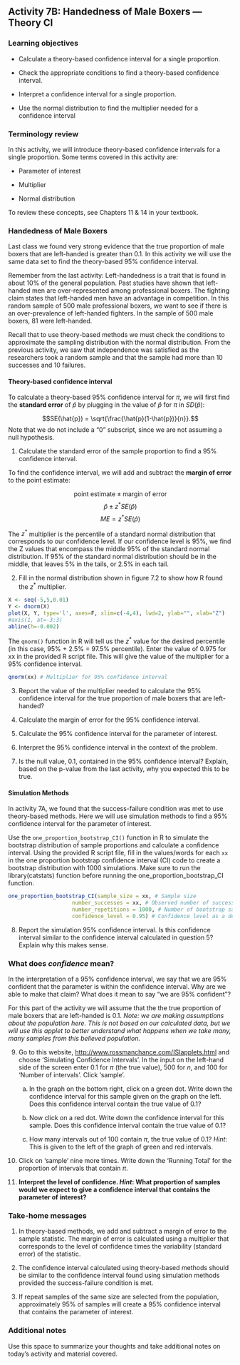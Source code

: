 ## Activity 7B:  Handedness of Male Boxers --- Theory CI

\setstretch{1}

### Learning objectives

* Calculate a theory-based confidence interval for a single proportion.

* Check the appropriate conditions to find a theory-based confidence interval.

* Interpret a confidence interval for a single proportion.

* Use the normal distribution to find the multiplier needed for a confidence interval

### Terminology review

In this activity, we will introduce theory-based confidence intervals for a single proportion. Some terms covered in this activity are:

* Parameter of interest

* Multiplier

* Normal distribution

To review these concepts, see Chapters 11 & 14 in your textbook.

### Handedness of Male Boxers

Last class we found very strong evidence that the true proportion of male boxers that are left-handed is greater than 0.1.  In this activity we will use the same data set to find the theory-based 95\% confidence interval.

Remember from the last activity: Left-handedness is a trait that is found in about 10\% of the general population. Past studies have shown that left-handed men are over-represented among professional boxers. The fighting claim states that left-handed men have an advantage in competition.  In this random sample of 500 male professional boxers, we want to see if there is an over-prevalence of left-handed fighters.  In the sample of 500 male boxers, 81 were left-handed.

Recall that to use theory-based methods we must check the conditions to approximate the sampling distribution with the normal distribution.  From the previous activity, we saw that independence was satisfied as the researchers took a random sample and that the sample had more than 10 successes and 10 failures.

\newpage

#### Theory-based confidence interval {-}

To calculate a theory-based 95\% confidence interval for $\pi$, we will first find the **standard error** of $\hat{p}$ by plugging in the value of $\hat{p}$ for $\pi$ in $SD(\hat{p})$:

$$SE(\hat{p}) = \sqrt{\frac{\hat{p}(1-\hat{p})}{n}}.$$
Note that we do not include a "0" subscript, since we are not assuming a null hypothesis. 

1.  Calculate the standard error of the sample proportion to find a 95\% confidence interval.

\vspace{0.5in}

To find the confidence interval, we will add and subtract the **margin of error** to the point estimate:

$$\text{point estimate}\pm\text{margin of error}$$
$$\hat{p}\pm z^* SE(\hat{p})$$
$$ME = z^* SE(\hat{p})$$

The $z^*$ multiplier is the percentile of a standard normal distribution that corresponds to our confidence level. If our confidence level is 95\%, we find the Z values that encompass the middle 95\% of the standard normal distribution.  If 95\% of the standard normal distribution should be in the middle, that leaves 5\% in the tails, or 2.5\% in each tail.  
 

2. Fill in the normal distribution shown in figure 7.2 to show how R found the $z^*$ multiplier.

```r
X <- seq(-5,5,0.01)
Y <- dnorm(X)
plot(X, Y, type='l', axes=F, xlim=c(-4,4), lwd=2, ylab="", xlab="Z")
#axis(1, at=-3:3)
abline(h=-0.002)
```

The `qnorm()` function in R will tell us the $z^*$ value for the desired percentile (in this case, 95\% + 2.5\% = 97.5\% percentile). Enter the value of 0.975 for xx in the provided R script file. This will give the value of the multiplier for a 95\% confidence interval.

```r
qnorm(xx) # Multiplier for 95% confidence interval
```

3. Report the value of the multiplier needed to calculate the 95\% confidence interval for the true proportion of male boxers that are left-handed?
\vspace{0.3in}

4.  Calculate the margin of error for the 95\% confidence interval.
\vspace{1in}

5.  Calculate the 95\% confidence interval for the parameter of interest.
\vspace{0.5in}

6.  Interpret the 95\% confidence interval in the context of the problem.
\vspace{1in}

7. Is the null value, 0.1, contained in the 95\% confidence interval?  Explain, based on the p-value from the last activity, why you expected this to be true.
\vspace{0.5in}

#### Simulation Methods {-}

In activity 7A, we found that the success-failure condition was met to use theory-based methods.  Here we will use simulation methods to find a 95\% confidence interval for the parameter of interest.

Use the `one_proportion_bootstrap_CI()` function in R to simulate the bootstrap distribution of sample proportions and calculate a confidence interval. Using the provided R script file, fill in the values/words for each `xx` in the one proportion bootstrap confidence interval (CI) code to create a bootstrap distribution with 1000 simulations. Make sure to run the library(catstats) function before running the one_proportion_bootstrap_CI function.

```r
one_proportion_bootstrap_CI(sample_size = xx, # Sample size
                    number_successes = xx, # Observed number of successes
                    number_repetitions = 1000, # Number of bootstrap samples to use
                    confidence_level = 0.95) # Confidence level as a decimal
```

8. Report the simulation 95\% confidence interval.  Is this confidence interval similar to the confidence interval calculated in question 5?  Explain why this makes sense.

\vspace{0.8in}

### What does *confidence* mean? {-}

In the interpretation of a 95\% confidence interval, we say that we are 95\% confident that the parameter is within the confidence interval.  Why are we able to make that claim?  What does it mean to say "we are 95\% confident"?

For this part of the activity we will assume that the the true proportion of male boxers that are left-handed is 0.1. *Note: we are making assumptions about the population here. This is not based on our calculated data, but we will use this applet to better understand what happens when we take many, many samples from this believed population.*

9.  Go to this website, [http://www.rossmanchance.com/ISIapplets.html](http://www.rossmanchance.com/ISIapplets.html) and choose 'Simulating Confidence Intervals'.  In the input on the left-hand side of the screen enter 0.1 for $\pi$ (the true value), 500 for $n$, and 100 for 'Number of intervals'.  Click 'sample'.
\vspace{1mm}

    a. In the graph on the bottom right, click on a green dot.  Write down the confidence interval for this sample given on the graph on the left.  Does this confidence interval contain the true value of 0.1?
\vspace{0.5in}


    b. Now click on a red dot.  Write down the confidence interval for this sample.  Does this confidence interval contain the true value of 0.1?
\vspace{0.5in}

    c. How many intervals out of 100 contain $\pi$, the true value of 0.1? *Hint*:  This is given to the left of the graph of green and red intervals.
\vspace{0.5in}

10.  Click on 'sample' nine more times.  Write down the 'Running Total' for the proportion of intervals that contain $\pi$.

\vspace{0.5in}

11.  **Interpret the level of confidence.  *Hint*: What proportion of samples would we expect to give a confidence interval that contains the parameter of interest?**

\vspace{0.8in}

### Take-home messages

1.  In theory-based methods, we add and subtract a margin of error to the sample statistic.  The margin of error is calculated using a multiplier that corresponds to the level of confidence times the variability (standard error) of the statistic.

2. The confidence interval calculated using theory-based methods should be similar to the confidence interval found using simulation methods provided the success-failure condition is met.

<!-- 3.  A smaller sample size will increase the margin of error which results in a wider confidence interval.  -->

3. If repeat samples of the same size are selected from the population, approximately 95\% of samples will create a 95\% confidence interval that contains the parameter of interest.

### Additional notes

Use this space to summarize your thoughts and take additional notes on today's activity and material covered.


\newpage